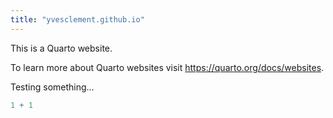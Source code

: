 ```yaml
---
title: "yvesclement.github.io"
---
```


This is a Quarto website.

To learn more about Quarto websites visit <https://quarto.org/docs/websites>.

Testing something...

```r
1 + 1
```
